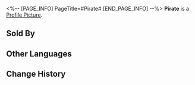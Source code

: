 <%-- [PAGE_INFO]
PageTitle=#Pirate#
[END_PAGE_INFO] --%>
{{Stub|Location information}}
{{Item Infobox
|id          = 223304
|image       = Dreamscape Pass Sticker Pirate.png
|type        = Dreamscape Pass Sticker
|type2       = A Mirage of Shooting Stars Stickers
|invCategory = 
|rarity      = 4
|effect      = Digital stickers that can be used to decorate the pages of the Dreamtour Handbook. They come in many different styles.
|description = 
|source1     = [[Speak with Colleen and restore her missing emotions]]
}}
{{Description|Pirates are portrayed as just and romantic only in works of fiction.}}
'''Pirate''' is a [[Profile Picture]].

==Sold By==
{{Shop Availability}}

==Other Languages==
{{Other Languages
|en   = Pirate
|zhs  = 海盗
|zht  = 海盜
|ja   = 海賊
|ko   = 해적
|es   = Pirata
|fr   = Pirate
|ru   = Пират
|th   = โจรสลัด
|vi   = Cướp Biển
|de   = Piratin
|id   = Bajak Laut
|pt   = Pirata
}}

==Change History==
{{Change History|2.0}}